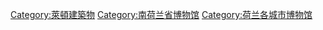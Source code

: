 {{Catmore|莱顿#博物馆}}
{{Commonscat|Museums in Leiden}}

[[Category:萊頓建築物|Category:萊頓建築物]]
[[Category:南荷兰省博物馆|Category:南荷兰省博物馆]]
[[Category:荷兰各城市博物馆|Category:荷兰各城市博物馆]]